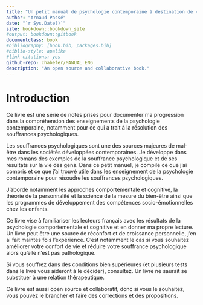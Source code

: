 ```yaml
--- 
title: "Un petit manual de psychologie contemporaine à destination de ceux qui souffrent"
author: "Arnaud Passé"
date: "`r Sys.Date()`"
site: bookdown::bookdown_site
#output: bookdown::gitbook
documentclass: book
#bibliography: [book.bib, packages.bib]
#biblio-style: apalike
#link-citations: yes
github-repo: chabefer/MANUAL_ENG
description: "An open source and collaborative book."
---
```


# Introduction {-}

Ce livre est une série de notes prises pour documenter ma progression dans la compréhension des enseignements de la psychologie contemporaine, notamment pour ce qui a trait à la résolution des souffrances psychologiques.

Les souffrances psychologiques sont une des sources majeures de mal-être dans les sociétés développées contemporaines.
Je développe dans mes romans des exemples de la souffrance psychologique et de ses résultats sur la vie des gens.
Dans ce petit manuel, je compile ce que j'ai compris et ce que j'ai trouvé utile dans les enseignement de la psychologie contemporaine pour résoudre les souffrances psychologiques.

J'aborde notamment les approches comportementale et cognitive, la théorie de la personnalité et la science de la mesure du bien-être ainsi que les programmes de développement des compétences socio-émotionnelles chez les enfants.

Ce livre vise à familiariser les lecteurs français avec les résultats de la psychologie comportementale et cognitive et en donner ma propre lecture. 
Un livre peut être une source de réconfort et de croissance personnelle, j'en ai fait maintes fois l'expérience.
C'est notamment le cas si vous souhaitez améliorer votre confort de vie et réduire votre souffrance psychologique alors qu'elle n'est pas pathologique.

Si vous souffrez dans des conditions bien supérieures (et plusieurs tests dans le livre vous aideront à le décider), consultez.
Un livre ne saurait se substituer à une relation thérapeutique.

Ce livre est aussi open source et collaboratif, donc si vous le souhaitez, vous pouvez le brancher et faire des corrections et des propositions.
